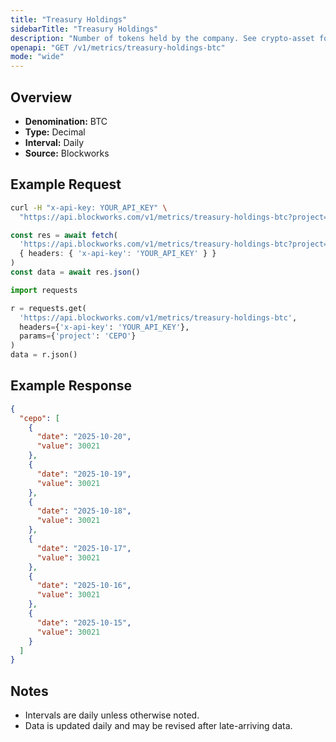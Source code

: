```yaml
---
title: "Treasury Holdings"
sidebarTitle: "Treasury Holdings"
description: "Number of tokens held by the company. See crypto-asset for asset indicator"
openapi: "GET /v1/metrics/treasury-holdings-btc"
mode: "wide"
---
```


## Overview

- **Denomination:** BTC
- **Type:** Decimal
- **Interval:** Daily
- **Source:** Blockworks

## Example Request

<CodeGroup>

```bash cURL
curl -H "x-api-key: YOUR_API_KEY" \
  "https://api.blockworks.com/v1/metrics/treasury-holdings-btc?project=CEPO"
```

```typescript TypeScript
const res = await fetch(
  'https://api.blockworks.com/v1/metrics/treasury-holdings-btc?project=CEPO',
  { headers: { 'x-api-key': 'YOUR_API_KEY' } }
)
const data = await res.json()
```

```python Python
import requests

r = requests.get(
  'https://api.blockworks.com/v1/metrics/treasury-holdings-btc',
  headers={'x-api-key': 'YOUR_API_KEY'},
  params={'project': 'CEPO'}
)
data = r.json()
```

</CodeGroup>

## Example Response

```json
{
  "cepo": [
    {
      "date": "2025-10-20",
      "value": 30021
    },
    {
      "date": "2025-10-19",
      "value": 30021
    },
    {
      "date": "2025-10-18",
      "value": 30021
    },
    {
      "date": "2025-10-17",
      "value": 30021
    },
    {
      "date": "2025-10-16",
      "value": 30021
    },
    {
      "date": "2025-10-15",
      "value": 30021
    }
  ]
}
```

## Notes
- Intervals are daily unless otherwise noted.
- Data is updated daily and may be revised after late-arriving data.